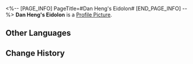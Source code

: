 <%-- [PAGE_INFO]
PageTitle=#Dan Heng's Eidolon#
[END_PAGE_INFO] --%>
{{Item Infobox
|id          = 11002
|image       = Item Dan Heng's Eidolon.png
|type        = Eidolon Activation Material
|invCategory = 
|rarity      = 4
|effect      = Material for raising Dan Heng's Eidolon Level.
|description = 
}}
'''Dan Heng's Eidolon''' is a [[Profile Picture]].

==Other Languages==
{{Other Languages
|en   = Dan Heng's Eidolon
|zhs  = 【丹恒】的星魂
|zht  = 【丹恆】的星魂
|ja   = 「丹恒」の星魂
|ko   = [단항]의 성혼
|es   = Eidolon de Dan Heng
|fr   = Eidolon de Dan Heng
|ru   = Эйдолон Дань Хэна
|th   = Eidolon ของ Dan Heng
|vi   = Tinh Hồn Dan Heng
|de   = Dan Hengs Eidolon
|id   = Dan Heng's Eidolon
|pt   = Eidolon de Dan Heng
}}

==Change History==
{{Change History|1.0}}
